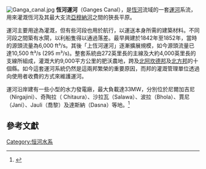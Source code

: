 [[File:Ganga_canal.jpg|thumb]]
'''恆河運河'''（Ganges Canal），是[[恆河|恆河]]流域的一套[[運河|運河]]系流，用來灌溉恆河及其最大支流[[亞穆納河|亞穆納河]]之間的狹長平原。

運河主要用途為灌溉，但有些河段也用於航行，以運送本身所需的建築材料。不同河段之間築有水閘，以利船隻得以通過落差。最早興建於1842年至1852年，當時的源頭流量為6,000 ft³/s。其後「上恆河運河」逐漸擴展規模，如今源頭流量已達10,500 ft³/s (295 m³/s)。整套系統由272英里長的主線及大約4,000英里長的支線所組成，灌溉大約9,000平方公里的肥沃農地，跨及[[北阿坎德邦|北阿坎德邦]]及[[北方邦|北方邦]]的十個縣。如今這套運河系統仍然是這兩邦繁榮的重要原因，而邦的灌溉管理單位透過向使用者收費的方式來維護運河。

運河沿岸建有一些小型的水力發電廠，最大負載達33MW，分別位於尼爾加吉尼（Nirgajini）、奇陶拉（ Chitaura）、沙拉瓦（Salawa）、波拉（Bhola）、賈尼（Jani）、Jauli（喬黎）及達斯納（Dasna）等地。<ref>
{{Cite web
 |url         = http://irrigation.up.nic.in/irrig_rates.htm
 |title       = UP Irrigation department, Irrigation rates
 |deadurl     = yes
 |archiveurl  = https://web.archive.org/web/20080410081658/http://irrigation.up.nic.in/irrig_rates.htm
 |archivedate = 2008-04-10
}}</ref>

==參考文獻==
{{reflist}}

[[Category:恒河水系|Category:恒河水系]]